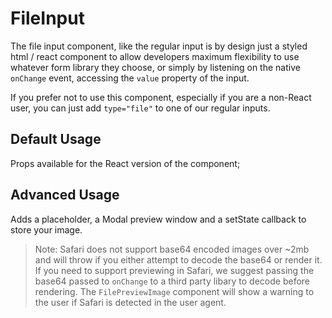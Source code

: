 
<Meta of={FileInputStories} />

# FileInput

The file input component, like the regular input is by design just a styled html / react component to allow developers maximum flexibility to use whatever form library they choose, or simply by listening on the native `onChange` event, accessing the `value` property of the input.

If you prefer not to use this component, especially if you are a non-React user, you can just add `type="file"` to one of our regular inputs.

## Default Usage

Props available for the React version of the component;

<ArgsTable of={FileInput} />

<Canvas>
  <Story of={FileInputStories.DefaultUsage} />
</Canvas>

<RenderHtmlMarkup component="FileInput" story="Default Usage" />

## Advanced Usage

Adds a placeholder, a Modal preview window and a setState callback to store your image.

> Note: Safari does not support base64 encoded images over ~2mb and will throw if you either attempt to decode the base64 or render it. If you need to support previewing in Safari, we suggest passing the base64 passed to `onChange` to a third party libary to decode before rendering. The `FilePreviewImage` component will show a warning to the user if Safari is detected in the user agent.

<Canvas>
  <Story of={FileInputStories.AdvancedUsage} />
</Canvas>

<RenderHtmlMarkup component="FileInput" story="Advanced Usage" />
